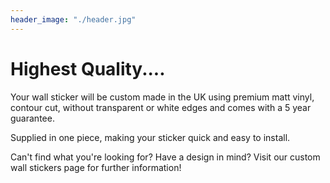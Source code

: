 ```yaml
---
header_image: "./header.jpg"
---
```


# Highest Quality....

Your wall sticker will be custom made in the UK using premium matt vinyl, contour cut, without transparent or white edges and comes with a 5 year guarantee.

Supplied in one piece, making your sticker quick and easy to install.

Can't find what you're looking for? Have a design in mind? Visit our custom wall stickers page for further information!